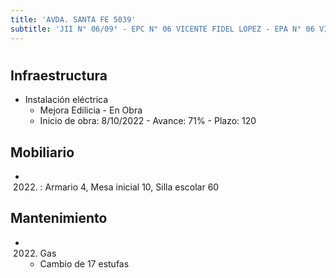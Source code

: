 ```yaml
---
title: 'AVDA. SANTA FE 5039'
subtitle: 'JII N° 06/09° - EPC N° 06 VICENTE FIDEL LOPEZ - EPA N° 06 VICENTE FIDEL LOPEZ'
---
```


#
## Infraestructura

* Instalación eléctrica 
    + Mejora Edilicia - En Obra 
    + Inicio de obra: 8/10/2022 - Avance: 71% - Plazo: 120 



## Mobiliario

*  (2022) : Armario 4, Mesa inicial 10, Silla escolar 60 





## Mantenimiento

*  (2022) Gas 
    + Cambio de 17 estufas






